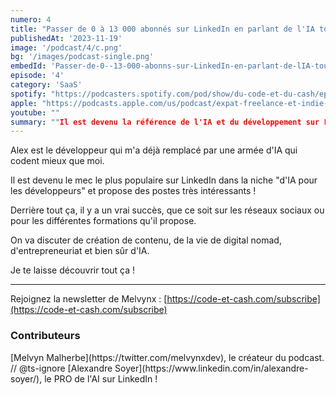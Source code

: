 ```yaml
---
numero: 4
title: "Passer de 0 à 13 000 abonnés sur LinkedIn en parlant de l'IA tout en étant nomade - #4 Alex Soyer"
publishedAt: '2023-11-19'
image: '/podcast/4/c.png'
bg: '/images/podcast-single.png'
embedId: 'Passer-de-0--13-000-abonns-sur-LinkedIn-en-parlant-de-lIA-tout-en-tant-nomade---4-Alex-Soyer-e2c4aoi'
episode: '4'
category: 'SaaS'
spotify: "https://podcasters.spotify.com/pod/show/du-code-et-du-cash/episodes/Passer-de-0--13-000-abonns-sur-LinkedIn-en-parlant-de-lIA-tout-en-tant-nomade---4-Alex-Soyer-e2c4aoi"
apple: "https://podcasts.apple.com/us/podcast/expat-freelance-et-indie-hacker-comment-vivre-de/id1701022126?i=1000632167162"
youtube: ""
summary: ""Il est devenu la référence de l'IA et du développement sur LinkedIn et il a réussi à proposer des formations qui cartonnent. Un épisode pour changer de vision sur plein de choses, plein de débats 🚀""
---
```


Alex est le développeur qui m'a déjà remplacé par une armée d'IA qui codent mieux que moi. 

Il est devenu le mec le plus populaire sur LinkedIn dans la niche "d'IA pour les développeurs" et propose des postes très intéressants ! 

Derrière tout ça, il y a un vrai succès, que ce soit sur les réseaux sociaux ou pour les différentes formations qu'il propose. 

On va discuter de création de contenu, de la vie de digital nomad, d'entrepreneuriat et bien sûr d'IA. 

Je te laisse découvrir tout ça !

---

Rejoignez la newsletter de Melvynx : [https://code-et-cash.com/subscribe](https://code-et-cash.com/subscribe)

### Contributeurs

<Contributor>
[Melvyn Malherbe](https://twitter.com/melvynxdev), le créateur du podcast.
// @ts-ignore
</Contributor>
<Contributor>
[Alexandre Soyer](https://www.linkedin.com/in/alexandre-soyer/), le PRO de l'AI sur LinkedIn !
</Contributor>
